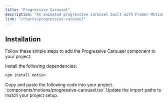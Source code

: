```yaml
---
title: "Progressive Carousel"
description: "An animated progressive carousel built with Framer Motion, offering smooth and dynamic transitions between items."
link: "/charts/progressive-carousel"
---
```


<ComponentPreview name="progressive-carousel-demo" />

## Installation

Follow these simple steps to add the Progressive Carousel component to your project:

<Steps>

<Step>
Install the following dependencies:
</Step>

```bash
npm install motion
```

<Step>
Copy and paste the following code into your project.
`components/motions/progressive-carousel.tsx` 
</Step>

<CollapsibleSource name="progressive-carousel" />

<Step>
     Update the import paths to match your project setup.
</Step>

</Steps>
